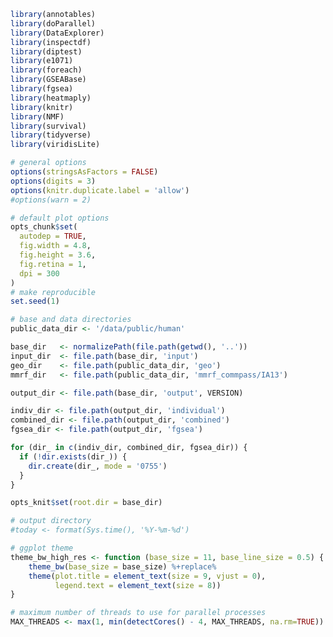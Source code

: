 ```r
library(annotables)
library(doParallel)
library(DataExplorer)
library(inspectdf)
library(diptest)
library(e1071)
library(foreach)
library(GSEABase)
library(fgsea)
library(heatmaply)
library(knitr)
library(NMF)
library(survival)
library(tidyverse)
library(viridisLite)
```

```r
# general options
options(stringsAsFactors = FALSE)
options(digits = 3)
options(knitr.duplicate.label = 'allow')
#options(warn = 2)

# default plot options
opts_chunk$set(
  autodep = TRUE,
  fig.width = 4.8,
  fig.height = 3.6,
  fig.retina = 1,
  dpi = 300
)
# make reproducible
set.seed(1)

# base and data directories
public_data_dir <- '/data/public/human'

base_dir   <- normalizePath(file.path(getwd(), '..'))
input_dir  <- file.path(base_dir, 'input')
geo_dir    <- file.path(public_data_dir, 'geo')
mmrf_dir   <- file.path(public_data_dir, 'mmrf_commpass/IA13')

output_dir <- file.path(base_dir, 'output', VERSION)

indiv_dir <- file.path(output_dir, 'individual')
combined_dir <- file.path(output_dir, 'combined')
fgsea_dir <- file.path(output_dir, 'fgsea')

for (dir_ in c(indiv_dir, combined_dir, fgsea_dir)) {
  if (!dir.exists(dir_)) {
    dir.create(dir_, mode = '0755')
  }
}

opts_knit$set(root.dir = base_dir)

# output directory
#today <- format(Sys.time(), '%Y-%m-%d')

# ggplot theme
theme_bw_high_res <- function (base_size = 11, base_line_size = 0.5) { 
	theme_bw(base_size = base_size) %+replace% 
    theme(plot.title = element_text(size = 9, vjust = 0), 
          legend.text = element_text(size = 8))
}

# maximum number of threads to use for parallel processes
MAX_THREADS <- max(1, min(detectCores() - 4, MAX_THREADS, na.rm=TRUE))
```
